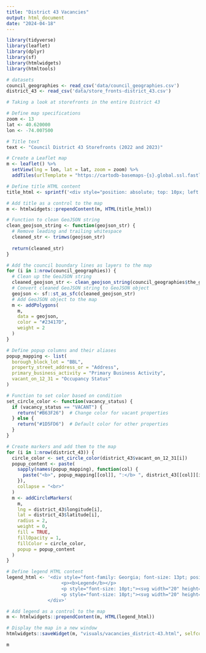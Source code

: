 ```yaml
---
title: "District 43 Vacancies"
output: html_document
date: "2024-04-18"
---
```


```r
library(tidyverse)
library(leaflet)
library(dplyr)
library(sf)
library(htmlwidgets)
library(htmltools)
```

```r
# datasets
council_geographies <- read_csv('data/council_geographies.csv')
district_43 <- read_csv('data/store_fronts-district_43.csv')
```

```r
# Taking a look at storefronts in the entire District 43

# Define map specifications
zoom <- 13
lat <- 40.620000
lon <- -74.007500

# Title text
text <- "Council District 43 Storefronts (2022 and 2023)"

# Create a Leaflet map
m <- leaflet() %>%
  setView(lng = lon, lat = lat, zoom = zoom) %>%
  addTiles(urlTemplate = "https://cartodb-basemaps-{s}.global.ssl.fastly.net/light_all/{z}/{x}/{y}.png", attribution = NULL)

# Define title HTML content
title_html <- sprintf('<div style="position: absolute; top: 10px; left: 50px; z-index: 1000; font-size: 20px; font-family: Georgia; color: black;"><b>%s</b></div>', text)

# Add title as a control to the map
m <- htmlwidgets::prependContent(m, HTML(title_html))

# Function to clean GeoJSON string
clean_geojson_string <- function(geojson_str) {
  # Remove leading and trailing whitespace
  cleaned_str <- trimws(geojson_str)
  
  return(cleaned_str)
}

# Add the council boundary lines as layers to the map
for (i in 1:nrow(council_geographies)) {
  # Clean up the GeoJSON string
  cleaned_geojson_str <- clean_geojson_string(council_geographies$the_geom[i])
  # Convert cleaned GeoJSON string to GeoJSON object
  geojson <- sf::st_as_sfc(cleaned_geojson_str)
  # Add GeoJSON object to the map
  m <- addPolygons(
    m,
    data = geojson,
    color = "#23417D",
    weight = 2
  )
}

# Define popup columns and their aliases
popup_mapping <- list(
  borough_block_lot = "BBL",
  property_street_address_or = "Address",
  primary_business_activity = "Primary Business Activity",
  vacant_on_12_31 = "Occupancy Status"
)

# Function to set color based on condition
set_circle_color <- function(vacancy_status) {
  if (vacancy_status == "VACANT") {
    return("#B63F26")  # Change color for vacant properties
  } else {
    return("#1D5FD6")  # Default color for other properties
  }
}

# Create markers and add them to the map
for (i in 1:nrow(district_43)) {
  circle_color <- set_circle_color(district_43$vacant_on_12_31[i])
  popup_content <- paste(
    sapply(names(popup_mapping), function(col) {
      paste("<b>", popup_mapping[[col]], ":</b> ", district_43[[col]][i], sep = "")
    }),
    collapse = "<br>"
  )
  m <- addCircleMarkers(
    m,
    lng = district_43$longitude[i],
    lat = district_43$latitude[i],
    radius = 2,
    weight = 0,
    fill = TRUE,
    fillOpacity = 1,
    fillColor = circle_color,
    popup = popup_content
  )
}

# Define legend HTML content
legend_html <- '<div style="font-family: Georgia; font-size: 13pt; position: fixed; bottom: 50px; left: 50px; background-color: white; padding: 10px; border-radius: 5px; z-index: 1000;">
                    <p><b>Legend</b></p>
                    <p style="font-size: 10pt;"><svg width="20" height="20"><circle cx="10" cy="10" r="5" fill="#B63F26" opacity="1"/></svg> <span style="font-size: 11pt;">Vacant</span></p>
                    <p style="font-size: 10pt;"><svg width="20" height="20"><circle cx="10" cy="10" r="5" fill="#1D5FD6" opacity="1"/></svg> <span style="font-size: 11pt;">Occupied</span></p>
               </div>'

# Add legend as a control to the map
m <- htmlwidgets::prependContent(m, HTML(legend_html))

# Display the map in a new window
htmlwidgets::saveWidget(m, "visuals/vacancies_district-43.html", selfcontained = FALSE)

m

```

